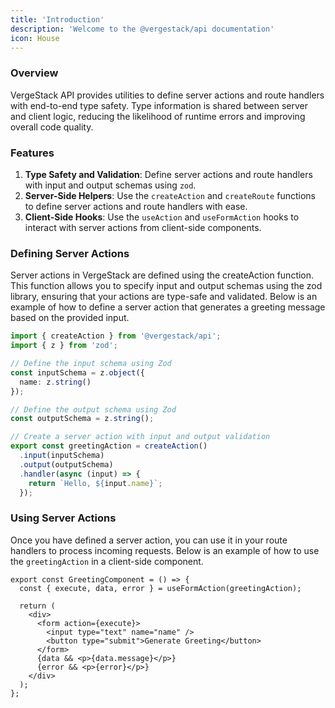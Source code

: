 ```yaml
---
title: 'Introduction'
description: 'Welcome to the @vergestack/api documentation'
icon: House
---
```


### Overview

VergeStack API provides utilities to define server actions and route handlers with end-to-end type safety. Type information is shared between server and client logic, reducing the likelihood of runtime errors and improving overall code quality.

### Features

1. **Type Safety and Validation**: Define server actions and route handlers with input and output schemas using `zod`.
2. **Server-Side Helpers**: Use the `createAction` and `createRoute` functions to define server actions and route handlers with ease.
3. **Client-Side Hooks**: Use the `useAction` and `useFormAction` hooks to interact with server actions from client-side components.

### Defining Server Actions

Server actions in VergeStack are defined using the createAction function. This function allows you to specify input and output schemas using the zod library, ensuring that your actions are type-safe and validated. Below is an example of how to define a server action that generates a greeting message based on the provided input.

```ts title="actions.ts"
import { createAction } from '@vergestack/api';
import { z } from 'zod';

// Define the input schema using Zod
const inputSchema = z.object({
  name: z.string()
});

// Define the output schema using Zod
const outputSchema = z.string();

// Create a server action with input and output validation
export const greetingAction = createAction()
  .input(inputSchema)
  .output(outputSchema)
  .handler(async (input) => {
    return `Hello, ${input.name}`;
  });
```

### Using Server Actions

Once you have defined a server action, you can use it in your route handlers to process incoming requests. Below is an example of how to use the `greetingAction` in a client-side component.

```tsx title="client.tsx"
export const GreetingComponent = () => {
  const { execute, data, error } = useFormAction(greetingAction);

  return (
    <div>
      <form action={execute}>
        <input type="text" name="name" />
        <button type="submit">Generate Greeting</button>
      </form>
      {data && <p>{data.message}</p>}
      {error && <p>{error}</p>}
    </div>
  );
};
```
